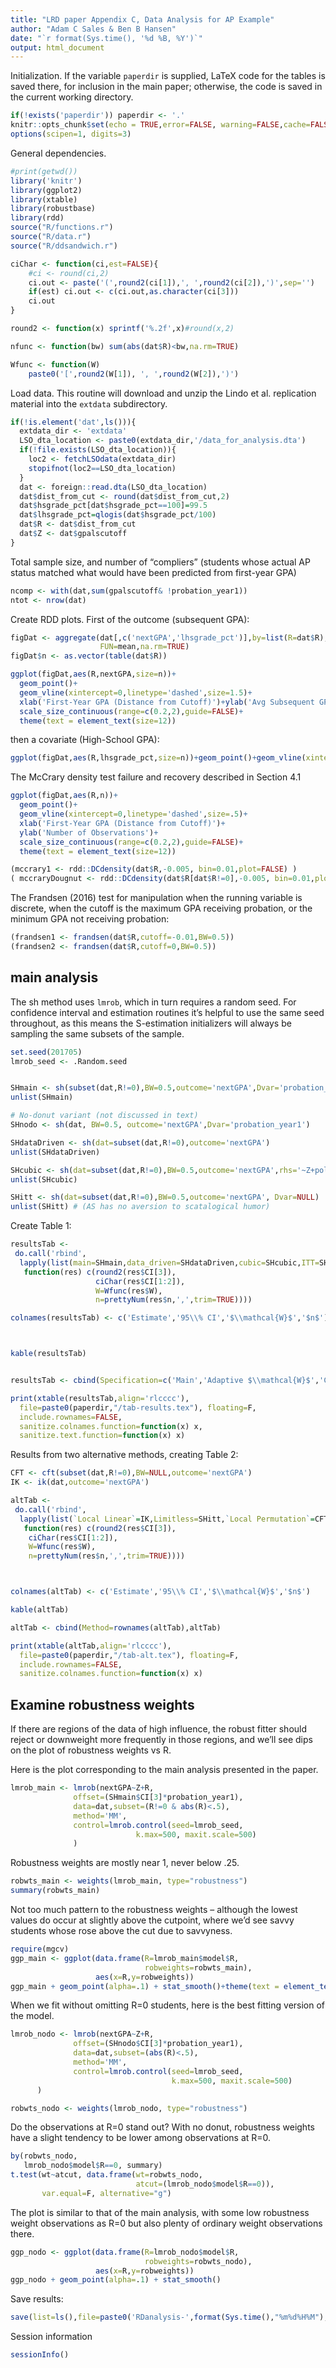 ```yaml
---
title: "LRD paper Appendix C, Data Analysis for AP Example"
author: "Adam C Sales & Ben B Hansen"
date: "`r format(Sys.time(), '%d %B, %Y')`"
output: html_document
---
```


Initialization.
If the variable `paperdir` is supplied, LaTeX code for the tables is saved there, for inclusion in the main paper; otherwise, the code is saved in the current working directory.


```r
if(!exists('paperdir')) paperdir <- '.'
knitr::opts_chunk$set(echo = TRUE,error=FALSE, warning=FALSE,cache=FALSE,fig.path=paste0(paperdir,'/figure/'))
options(scipen=1, digits=3)
```

General dependencies.
```r
#print(getwd())
library('knitr')
library(ggplot2)
library(xtable)
library(robustbase)
library(rdd)
source("R/functions.r")
source("R/data.r")
source("R/ddsandwich.r")
```


```r



ciChar <- function(ci,est=FALSE){
    #ci <- round(ci,2)
    ci.out <- paste('(',round2(ci[1]),', ',round2(ci[2]),')',sep='')
    if(est) ci.out <- c(ci.out,as.character(ci[3]))
    ci.out
}

round2 <- function(x) sprintf('%.2f',x)#round(x,2)

nfunc <- function(bw) sum(abs(dat$R)<bw,na.rm=TRUE)

Wfunc <- function(W)
    paste0('[',round2(W[1]), ', ',round2(W[2]),')')


```


Load data. This routine will download and unzip the Lindo et al. replication
material into the `extdata` subdirectory.
```r
if(!is.element('dat',ls())){
  extdata_dir <- 'extdata'
  LSO_dta_location <- paste0(extdata_dir,'/data_for_analysis.dta')
  if(!file.exists(LSO_dta_location)){
    loc2 <- fetchLSOdata(extdata_dir)
    stopifnot(loc2==LSO_dta_location)
  }
  dat <- foreign::read.dta(LSO_dta_location)
  dat$dist_from_cut <- round(dat$dist_from_cut,2)
  dat$hsgrade_pct[dat$hsgrade_pct==100]=99.5
  dat$lhsgrade_pct=qlogis(dat$hsgrade_pct/100)
  dat$R <- dat$dist_from_cut
  dat$Z <- dat$gpalscutoff
}
```

Total sample size, and number of "compliers" (students whose actual AP
status matched what would have been predicted from first-year GPA)
```r
ncomp <- with(dat,sum(gpalscutoff& !probation_year1))
ntot <- nrow(dat)
```

Create RDD plots. First of the outcome (subsequent GPA):
```r

figDat <- aggregate(dat[,c('nextGPA','lhsgrade_pct')],by=list(R=dat$R),
                    FUN=mean,na.rm=TRUE)
figDat$n <- as.vector(table(dat$R))

ggplot(figDat,aes(R,nextGPA,size=n))+
  geom_point()+
  geom_vline(xintercept=0,linetype='dashed',size=1.5)+
  xlab('First-Year GPA (Distance from Cutoff)')+ylab('Avg Subsequent GPA')+
  scale_size_continuous(range=c(0.2,2),guide=FALSE)+
  theme(text = element_text(size=12))
```
then a covariate (High-School GPA):
```r
ggplot(figDat,aes(R,lhsgrade_pct,size=n))+geom_point()+geom_vline(xintercept=0,linetype='dotted',size=2)+xlab('First-Year GPA (Distance from Cutoff)')+ylab('Avg logit(hsgrade_pct)')+scale_size_continuous(range=c(0.2,2),guide=FALSE)+theme(text = element_text(size=12))

```

The McCrary density test failure and recovery described in Section 4.1
```r
ggplot(figDat,aes(R,n))+
  geom_point()+
  geom_vline(xintercept=0,linetype='dashed',size=.5)+
  xlab('First-Year GPA (Distance from Cutoff)')+
  ylab('Number of Observations')+
  scale_size_continuous(range=c(0.2,2),guide=FALSE)+
  theme(text = element_text(size=12))

(mccrary1 <- rdd::DCdensity(dat$R,-0.005, bin=0.01,plot=FALSE) )
( mccraryDougnut <- rdd::DCdensity(dat$R[dat$R!=0],-0.005, bin=0.01,plot=FALSE) )
```

The Frandsen (2016) test for manipulation when the
running variable is discrete, when the cutoff is the maximum GPA
receiving probation, or the minimum GPA not receiving probation:
```r
(frandsen1 <- frandsen(dat$R,cutoff=-0.01,BW=0.5))
(frandsen2 <- frandsen(dat$R,cutoff=0,BW=0.5))
```


## main analysis ##

The sh method uses `lmrob`, which in turn requires a random
seed.  For confidence interval and estimation routines it's
helpful to use the same seed throughout, as this means the
S-estimation initializers will always be sampling the same
subsets of the sample.


```r
set.seed(201705)
lmrob_seed <- .Random.seed


SHmain <- sh(subset(dat,R!=0),BW=0.5,outcome='nextGPA',Dvar='probation_year1')
unlist(SHmain)

# No-donut variant (not discussed in text)
SHnodo <- sh(dat, BW=0.5, outcome='nextGPA',Dvar='probation_year1')

SHdataDriven <- sh(dat=subset(dat,R!=0),outcome='nextGPA')
unlist(SHdataDriven)

SHcubic <- sh(dat=subset(dat,R!=0),BW=0.5,outcome='nextGPA',rhs='~Z+poly(R,3)')
unlist(SHcubic)

SHitt <- sh(dat=subset(dat,R!=0),BW=0.5,outcome='nextGPA', Dvar=NULL)
unlist(SHitt) # (AS has no aversion to scatalogical humor)
```

Create Table 1:
```r

resultsTab <-
 do.call('rbind',
  lapply(list(main=SHmain,data_driven=SHdataDriven,cubic=SHcubic,ITT=SHitt),
   function(res) c(round2(res$CI[3]),
                   ciChar(res$CI[1:2]),
                   W=Wfunc(res$W),
                   n=prettyNum(res$n,',',trim=TRUE))))

colnames(resultsTab) <- c('Estimate','95\\% CI','$\\mathcal{W}$','$n$')



kable(resultsTab)


resultsTab <- cbind(Specification=c('Main','Adaptive $\\mathcal{W}$','Cubic','ITT'),resultsTab)

print(xtable(resultsTab,align='rlcccc'),
  file=paste0(paperdir,"/tab-results.tex"), floating=F,
  include.rownames=FALSE,
  sanitize.colnames.function=function(x) x,
  sanitize.text.function=function(x) x)

```

Results from two alternative methods, creating Table 2:
```r
CFT <- cft(subset(dat,R!=0),BW=NULL,outcome='nextGPA')
IK <- ik(dat,outcome='nextGPA')

altTab <-
 do.call('rbind',
  lapply(list(`Local Linear`=IK,Limitless=SHitt,`Local Permutation`=CFT),
   function(res) c(round2(res$CI[3]),
    ciChar(res$CI[1:2]),
    W=Wfunc(res$W),
    n=prettyNum(res$n,',',trim=TRUE))))



colnames(altTab) <- c('Estimate','95\\% CI','$\\mathcal{W}$','$n$')

kable(altTab)

altTab <- cbind(Method=rownames(altTab),altTab)

print(xtable(altTab,align='rlcccc'),
  file=paste0(paperdir,"/tab-alt.tex"), floating=F,
  include.rownames=FALSE,
  sanitize.colnames.function=function(x) x)

```


## Examine robustness weights

If there are regions of the data of high influence, the robust fitter
should reject or downweight more frequently in those regions, and we'll see dips
on the plot of robustness weights vs R.

Here is the plot corresponding to the main analysis presented in the paper.
```r
lmrob_main <- lmrob(nextGPA~Z+R,
              offset=(SHmain$CI[3]*probation_year1),
              data=dat,subset=(R!=0 & abs(R)<.5),
              method='MM',
              control=lmrob.control(seed=lmrob_seed,
                            k.max=500, maxit.scale=500)
              )
```

Robustness weights are mostly near 1, never below .25.
```r
robwts_main <- weights(lmrob_main, type="robustness")
summary(robwts_main)
```

Not too much pattern to the robustness weights --
although the lowest values do occur at slightly above
the cutpoint, where we'd see savvy students whose
rose above the cut due to savvyness.

```r
require(mgcv)
ggp_main <- ggplot(data.frame(R=lmrob_main$model$R,
                              robweights=robwts_main),
                   aes(x=R,y=robweights))
ggp_main + geom_point(alpha=.1) + stat_smooth()+theme(text = element_text(size=12))+ylab('Robustness Weights')
```

When we fit without omitting R=0 students, here is
the best fitting version of the model.

```r
lmrob_nodo <- lmrob(nextGPA~Z+R,
              offset=(SHnodo$CI[3]*probation_year1),
              data=dat,subset=(abs(R)<.5),
              method='MM',
              control=lmrob.control(seed=lmrob_seed,
                                    k.max=500, maxit.scale=500)
      )

robwts_nodo <- weights(lmrob_nodo, type="robustness")
```

Do the observations at R=0 stand out?
With no donut, robustness weights have a slight tendency
to be lower among observations at R=0.

```r
by(robwts_nodo,
   lmrob_nodo$model$R==0, summary)
t.test(wt~atcut, data.frame(wt=robwts_nodo,
                            atcut=(lmrob_nodo$model$R==0)),
       var.equal=F, alternative="g")
```

The plot is similar to that of the main analysis,
with some low robustness weight observations as R=0
but also plenty of ordinary weight observations there.
```r
ggp_nodo <- ggplot(data.frame(R=lmrob_nodo$model$R,
                              robweights=robwts_nodo),
                   aes(x=R,y=robweights))
ggp_nodo + geom_point(alpha=.1) + stat_smooth()
```


Save results:
```r
save(list=ls(),file=paste0('RDanalysis-',format(Sys.time(),"%m%d%H%M"),'.RData'))
```

Session information
```r
sessionInfo()
```



